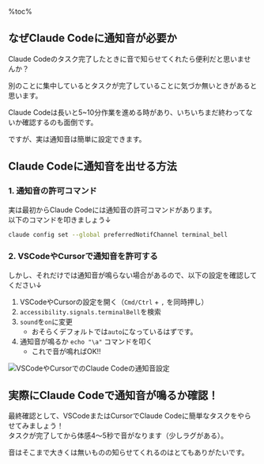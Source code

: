 %toc%

<div className="article-content">


## なぜClaude Codeに通知音が必要か

Claude Codeのタスク完了したときに音で知らせてくれたら便利だと思いませんか？

別のことに集中しているとタスクが完了していることに気づか無いときがあると思います。

Claude Codeは長いと5~10分作業を進める時があり、いちいちまだ終わってないか確認するのも面倒です。

ですが、実は通知音は簡単に設定できます。

## Claude Codeに通知音を出せる方法

### 1. 通知音の許可コマンド

実は最初からClaude Codeには通知音の許可コマンドがあります。  
以下のコマンドを叩きましょう↓

```bash
claude config set --global preferredNotifChannel terminal_bell
```

### 2. VSCodeやCursorで通知音を許可する

しかし、それだけでは通知音が鳴らない場合があるので、以下の設定を確認してください↓

1. VSCodeやCursorの設定を開く（`Cmd/Ctrl` + `,` を同時押し）
2. `accessibility.signals.terminalBell`を検索
3. `sound`を`on`に変更
   - おそらくデフォルトでは`auto`になっているはずです。
4. 通知音が鳴るか `echo "\a"` コマンドを叩く
   - これで音が鳴ればOK‼️

![VSCodeやCursorでのClaude Codeの通知音設定](/images/ask-nugey_accessibility-signals-terminalBell.png)

## 実際にClaude Codeで通知音が鳴るか確認！

最終確認として、VSCodeまたはCursorでClaude Codeに簡単なタスクをやらせてみましょう！  
タスクが完了してから体感4〜5秒で音がなります（少しラグがある）。

音はそこまで大きくは無いものの知らせてくれるのはとてもありがたいです。

</div>
